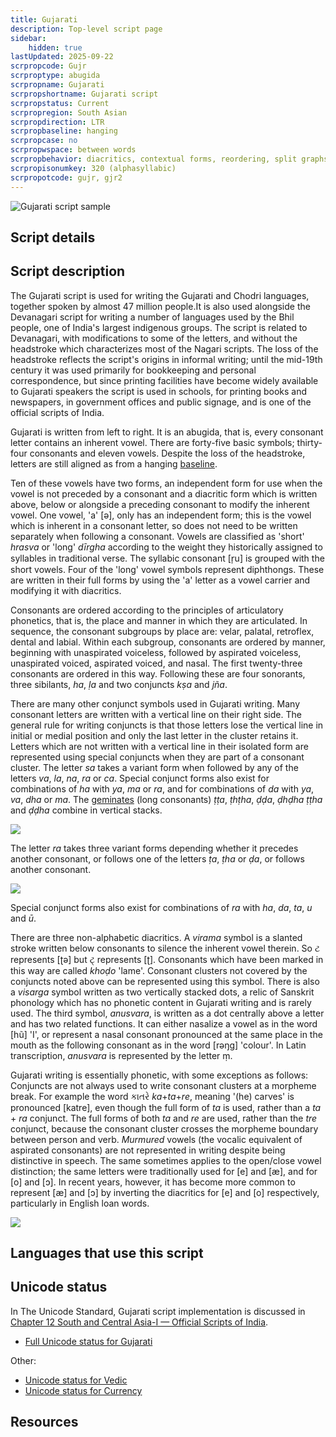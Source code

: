 ```yaml
---
title: Gujarati
description: Top-level script page
sidebar:
    hidden: true
lastUpdated: 2025-09-22
scrpropcode: Gujr
scrproptype: abugida
scrpropname: Gujarati
scrpropshortname: Gujarati script
scrpropstatus: Current
scrpropregion: South Asian
scrpropdirection: LTR
scrpropbaseline: hanging
scrpropcase: no
scrpropwspace: between words
scrpropbehavior: diacritics, contextual forms, reordering, split graphs, required ligatures
scrpropisonumkey: 320 (alphasyllabic)
scrpropotcode: gujr, gjr2
---
```



![Gujarati script sample](../images/gujr-sample.png "From Wikipedia.")

## Script details

<ScriptDetails />

## Script description

The Gujarati script is used for writing the Gujarati and Chodri languages, together spoken by almost 47 million people.It is also used alongside the Devanagari script for writing a number of languages used by the Bhil people, one of India's largest indigenous groups. The script is related to Devanagari, with modifications to some of the letters, and without the headstroke which characterizes most of the Nagari scripts. The loss of the headstroke reflects the script's origins in informal writing; until the mid-19th century it was used primarily for bookkeeping and personal correspondence, but since printing facilities have become widely available to Gujarati speakers the script is used in schools, for printing books and newspapers, in government offices and public signage, and is one of the official scripts of India.

Gujarati is written from left to right. It is an abugida, that is, every consonant letter contains an inherent vowel. There are forty-five basic symbols; thirty-four consonants and eleven vowels. Despite the loss of the headstroke, letters are still aligned as from a hanging [baseline](/reference/glossary#baseline).

Ten of these vowels have two forms, an independent form for use when the vowel is not preceded by a consonant and a diacritic form which is written above, below or alongside a preceding consonant to modify the inherent vowel. One vowel, 'a' [ə], only has an independent form; this is the vowel which is inherent in a consonant letter, so does not need to be written separately when following a consonant. Vowels are classified as 'short' _hrasva_ or 'long' _dīrgha_ according to the weight they historically assigned to syllables in traditional verse. The syllabic consonant [r̩u] is grouped with the short vowels. Four of the 'long' vowel symbols represent diphthongs. These are written in their full forms by using the 'a' letter as a vowel carrier and modifying it with diacritics.

Consonants are ordered according to the principles of articulatory phonetics, that is, the place and manner in which they are articulated. In sequence, the consonant subgroups by place are: velar, palatal, retroflex, dental and labial. Within each subgroup, consonants are ordered by manner, beginning with unaspirated voiceless, followed by aspirated voiceless, unaspirated voiced, aspirated voiced, and nasal. The first twenty-three consonants are ordered in this way. Following these are four sonorants, three sibilants, _ha_, _ḷa_ and two conjuncts _kṣa_ and _jña_.

There are many other conjunct symbols used in Gujarati writing. Many consonant letters are written with a vertical line on their right side. The general rule for writing conjuncts is that those letters lose the vertical line in initial or medial position and only the last letter in the cluster retains it. Letters which are not written with a vertical line in their isolated form are represented using special conjuncts when they are part of a consonant cluster. The letter _sa_ takes a variant form when followed by any of the letters _va_, _la_, _na_, _ra_ or _ca_. Special conjunct forms also exist for combinations of _ha_ with _ya_, _ma_ or _ra_, and for combinations of _da_ with _ya_, _va_, _dha_ or _ma_. The [geminates](/reference/glossary#gemination) (long consonants) _ṭṭa_, _ṭhṭha_, _ḍḍa_, _ḍhḍha_ _ṭṭha_ and _ḍḍha_ combine in vertical stacks.

![](../images/gujr-GujaratiGeminates.png)

The letter _ra_ takes three variant forms depending whether it precedes another consonant, or follows one of the letters _ṭa_, _ṭha_ or _ḍa_, or follows another consonant. 

![](../images/gujr-Ra.png)

Special conjunct forms also exist for combinations of _ra_ with _ha_, _da_, _ta_, _u_ and _ū_.

There are three non-alphabetic diacritics. A _virama_ symbol is a slanted stroke written below consonants to silence the inherent vowel therein. So ટ represents [ʈə] but ટ્ represents [ʈ]. Consonants which have been marked in this way are called _khoḍo_ 'lame'. Consonant clusters not covered by the conjuncts noted above can be represented using this symbol. There is also a _visarga_ symbol written as two vertically stacked dots, a relic of Sanskrit phonology which has no phonetic content in Gujarati writing and is rarely used. The third symbol, _anusvara_, is written as a dot centrally above a letter and has two related functions. It can either nasalize a vowel as in the word [hũ] 'I', or represent a nasal consonant pronounced at the same place in the mouth as the following consonant as in the word [rəŋg] 'colour'. In Latin transcription, _anusvara_ is represented by the letter ṃ.

Gujarati writing is essentially phonetic, with some exceptions as follows: Conjuncts are not always used to write consonant clusters at a morpheme break. For example the word કાતરે _ka_+_ta_+_re_, meaning '(he) carves' is pronounced [katre], even though the full form of _ta_ is used, rather than a _ta_ + _ra_ conjunct. The full forms of both _ta_ and _re_ are used, rather than the _tre_ conjunct, because the consonant cluster crosses the morpheme boundary between person and verb. _Murmured_ vowels (the vocalic equivalent of aspirated consonants) are not represented in writing despite being distinctive in speech. The same sometimes applies to the open/close vowel distinction; the same letters were traditionally used for [e] and [æ], and for [o] and [ɔ]. In recent years, however, it has become more common to represent [æ] and [ɔ] by inverting the diacritics for [e] and [o] respectively, particularly in English loan words.

![](../images/gujr-GInverts.png)

## Languages that use this script

<WsList script='Gujr' wsMax='5' />

## Unicode status

In The Unicode Standard, Gujarati script implementation is discussed in [Chapter 12 South and Central Asia-I — Official Scripts of India](https://www.unicode.org/versions/latest/core-spec/chapter-12/#G34334).

- [Full Unicode status for Gujarati](/scrlang/unicode/gujr-unicode)


Other:

- [Unicode status for Vedic](/scrlang/unicode/x-vedic-unicode)
- [Unicode status for Currency](/scrlang/unicode/x-currency-unicode)


## Resources

<ScriptResources detailSummary='seemore' />

